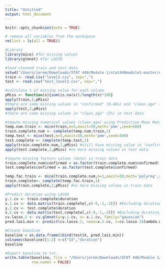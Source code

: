 ---
title: "Untitled"
output: html_document
---

```{r setup, include=FALSE}
knitr::opts_chunk$set(echo = TRUE)
```

```{r}
# remove all variables from the workspace
rm(list = ls(all = TRUE))

#Library
library(mice) #for missing values
library(glmnet) #for LASSO

#load cleaned train and test data
setwd("/Users/jerem/Downloads/STAT 440/Module 1/stat440module1-master/data")
train <- read.csv("level2.csv", sep=",")
test <- read.csv("test_level2.csv", sep=",")
```

```{r}
#calculate % of missing value for each column
pMiss <- function(x){sum(is.na(x))/length(x)*100}
apply(train,2,pMiss)
#there are some missing values in "confirmed" (0.46%) and "clean_age" (0.91%) in train data
apply(test,2,pMiss)
#there are some missing values in "clean_age" (2%) in test data
```

```{r}
#impute missing numerical values (clean_age) using Predictive Mean Matching method in MICE
temp.num.train <- mice(train,m=5,maxit=50,meth='pmm',seed=500)
train.complete.num <- complete(temp.num.train,1)
temp.test <- mice(test,m=5,maxit=50,meth='pmm',seed=500)
test.complete <- complete(temp.test,1)
apply(train.complete.num,2,pMiss) #still have missing value in "confirmed" in train data
apply(test.complete,2,pMiss) #no more missing values in test data
```

```{r}
#impute missing factors values (date) in train data
train.complete.num$confirmed = as.factor(train.complete.num$confirmed)
test.complete$confirmed = as.factor(test.complete$confirmed)

temp.fac.train <- mice(train.complete.num,m=1,maxit=50,meth='polyreg',seed=500)
train.complete<- complete(temp.fac.train,1)
apply(train.complete,2,pMiss) #no more missing values in train data
```

```{r}
#Predict duration using LASSO
y.1.cv <- train.complete$duration
x.1.cv <- data.matrix(train.complete[,c(-9,-1,-2)]) #Excluding duration, X, age
y.2.cv <- test.complete$duration
x.2.cv <- data.matrix(test.complete[,c(-9,-1,-2)]) #Excluding duration, X, age
cv.lasso.2 <- cv.glmnet(y=y.1.cv, x= x.1.cv, family="gaussian")
pred.las1.min <- predict(cv.lasso.2, newx=x.2.cv, s=cv.lasso.2$lambda.min)
```

```{r}
#Create baseline
baseline = as.data.frame(cbind(test$X, pred.las1.min))
colnames(baseline)[1:2] <-c("Id","duration")
baseline

#Export baseline to txt.
write.table(baseline, file = "/Users/jerem/Downloads/STAT 440/Module 1/baseline_lvl_2_lambda-min.txt", sep = ",",
            row.names = FALSE)
```

